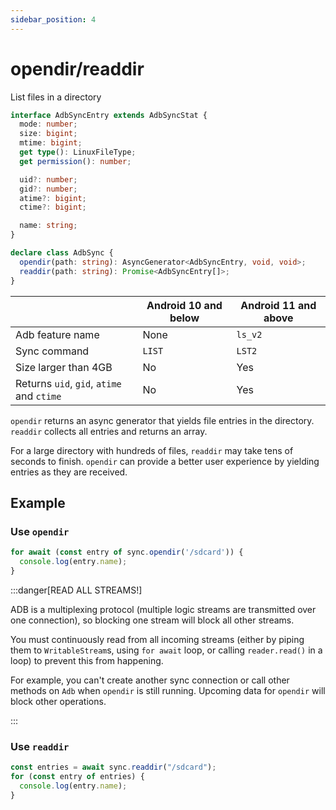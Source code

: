 ---
sidebar_position: 4
---

# opendir/readdir

List files in a directory

```ts
interface AdbSyncEntry extends AdbSyncStat {
  mode: number;
  size: bigint;
  mtime: bigint;
  get type(): LinuxFileType;
  get permission(): number;

  uid?: number;
  gid?: number;
  atime?: bigint;
  ctime?: bigint;

  name: string;
}

declare class AdbSync {
  opendir(path: string): AsyncGenerator<AdbSyncEntry, void, void>;
  readdir(path: string): Promise<AdbSyncEntry[]>;
}
```

|                                           | Android 10 and below | Android 11 and above |
| ----------------------------------------- | -------------------- | -------------------- |
| Adb feature name                          | None                 | `ls_v2`              |
| Sync command                              | `LIST`               | `LST2`               |
| Size larger than 4GB                      | No                   | Yes                  |
| Returns `uid`, `gid`, `atime` and `ctime` | No                   | Yes                  |

`opendir` returns an async generator that yields file entries in the directory. `readdir` collects all entries and returns an array.

For a large directory with hundreds of files, `readdir` may take tens of seconds to finish. `opendir` can provide a better user experience by yielding entries as they are received.

## Example

### Use `opendir`

```ts transpile
for await (const entry of sync.opendir('/sdcard')) {
  console.log(entry.name);
}
```

:::danger[READ ALL STREAMS!]

ADB is a multiplexing protocol (multiple logic streams are transmitted over one connection), so blocking one stream will block all other streams.

You must continuously read from all incoming streams (either by piping them to `WritableStream`s, using `for await` loop, or calling `reader.read()` in a loop) to prevent this from happening.

For example, you can't create another sync connection or call other methods on `Adb` when `opendir` is still running. Upcoming data for `opendir` will block other operations.

:::

### Use `readdir`

```ts transpile
const entries = await sync.readdir("/sdcard");
for (const entry of entries) {
  console.log(entry.name);
}
```
